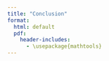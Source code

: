 ```yaml
--- 
title: "Conclusion"
format: 
  html: default
  pdf:
    header-includes:
      - \usepackage{mathtools} 
--- 
```

